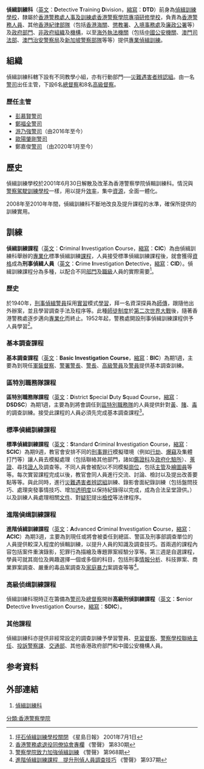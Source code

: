 {{Pathnav|香港警務處|香港警務處架構|人事及訓練處|香港警察學院|專項研修學校      |frame=1}}
{{Not|偵緝訓練學校|偵緝訓練中心}}
{{Infobox law enforcement agency
|unit_name= 偵緝訓練科<br />Detective Training Division
|image=
|caption=
|country= {{HK}}
|type= 
|branch= [[香港警務處|香港警務處]]
|dates= 1980年創立[[偵緝訓練學校|偵緝訓練學校]]<br />2001年改革為偵緝訓練科
|specialization= [[偵緝|偵緝]][[訓練|訓練]]
|command_structure= [[人事及訓練處|人事及訓練處]][[香港警察學院|香港警察學院]][[專項研修學校|專項研修學校]]
|size= 
|garrison= [[香港警察學院|香港警察學院]]
|ceremonial_chief=
|nickname= 
|motto= 
|colors= 
|march=
|mascot=
|battles= 
|current_commander= [[游乃強|游乃強]][[警司|警司]]
|notable_commanders=
|anniversaries= 
|decorations=
|identification_symbol=
|identification_symbol_label=
}}

'''偵緝訓練科'''（[[英文|英文]]：'''D'''etective '''T'''raining '''D'''ivision，[[縮寫|縮寫]]：'''DTD'''）前身為[[偵緝訓練學校|偵緝訓練學校]]，隸屬於[[香港警務處|香港警務處]][[人事及訓練處|人事及訓練處]][[香港警察學院|香港警察學院]][[專項研修學校|專項研修學校]]，負責為[[香港警務人員|香港警務人員]]、其他[[香港紀律部隊|香港紀律部隊]]（包括[[香港海關|香港海關]]、[[懲教署|懲教署]]、[[入境事務處|入境事務處]]及[[廉政公署|廉政公署]]等）及[[香港政府部門|政府部門]]、[[非政府組織|非政府組織]]及[[機構|機構]]，以至[[海外|海外]][[執法機關|執法機關]]（包括[[中國|中國]][[公安機關|公安機關]]、[[澳門司法部|澳門司法部]]、[[澳門治安警察局|澳門治安警察局]]及[[新加坡警察部隊|新加坡警察部隊]]等等）提供[[專業|專業]][[偵緝|偵緝]][[訓練|訓練]]。

==組織==
偵緝訓練科轄下設有不同教學小組，亦有行動部門──[[災難遇害者辨認組|災難遇害者辨認組]]。由一名[[警司|警司]]出任主管，下設6名[[總督察|總督察]]和8名[[高級督察|高級督察]]。

===歷任主管===
{{動態列表}}
*[[彭慕賢|彭慕賢]][[警司|警司]]
*[[鄭福全|鄭福全]][[警司|警司]]
*[[游乃強|游乃強]][[警司|警司]]（由2016年至今）
*[[歐陽肇剛|歐陽肇剛]][[警司|警司]]
*鄭嘉俊[[警司|警司]] （由2020年1月至今）

==歷史==
{{main|偵緝訓練學校}}

偵緝訓練學校於2001年6月30日解散及改革為香港警察學院偵輯訓練科。情況與[[警察駕駛訓練學校|警察駕駛訓練學校]]一樣，用以提升[[效率|效率]]，集中[[資源|資源]]，全面一體化。

2008年至2010年年間，偵緝訓練科不斷地改良及提升課程的水準，確保所提供的訓練實用。

==訓練==
'''偵緝訓練課程'''（[[英文|英文]]：'''C'''riminal '''I'''nvestigation '''C'''ourse，[[縮寫|縮寫]]：'''CIC'''）為由偵緝訓練科舉辦的[[專業化|專業化]]標準偵緝訓練[[課程|課程]]，人員接受標準偵緝訓練課程後，就會獲得[[資格|資格]]成為'''刑事偵緝人員'''（[[英文|英文]]：'''C'''rime '''I'''nvestigation '''D'''etective，[[縮寫|縮寫]]：'''CID'''）。偵緝訓練課程分為多種，以配合不同[[香港警務處架構|部門]]及[[香港警察職級|職級]]人員的實際需要<ref>[http://www.singtao.com/archive/fullstory.asp?andor=or&year1=2001&month1=7&day1=1&year2=2001&month2=7&day2=1&category=all&id=20010701a12&keyword1=&keyword2= 坪石偵緝訓練學校關閉] 《星島日報》 2001年7月1日</ref>。

===歷史===
於1940年，[[刑事偵緝警員|刑事偵緝警員]]採用[[實習|實習]]模式[[學習|學習]]，拜一名資深探員為[[師傳|師傳]]，跟隨他出外辦案，並且學習調查手法及程序等。此種[[師徒制度|師徒制度]]於[[第二次世界大戰|第二次世界大戰]]後，隨著香港警務處逐步邁向[[專業化|專業化]]而終止。1952年起，警務處開設刑事偵緝訓練課程供予人員學習<ref>[http://www.police.gov.hk/offbeat/830/chi/s02.htm 香港警務處退役同僚協會專欄] {{Wayback|url=http://www.police.gov.hk/offbeat/830/chi/s02.htm |date=20131213195359 }} 《警聲》 第830期</ref>。

===基本調查課程===
'''基本調查課程'''（[[英文|英文]]：'''Basic Investigation Course'''，[[縮寫|縮寫]]：'''BIC'''）為期1週，主要為到現任[[軍裝|軍裝]][[警務督察|督察]]、[[警署警長|警署警長]]、[[警長|警長]]、[[高級警員|高級警員]]及[[警員_(香港)|警員]]提供基本調查訓練。

===區特別職務隊課程===
'''區特別職務隊課程'''（[[英文|英文]]：'''D'''istrict '''S'''pecial '''D'''uty '''S'''quad '''C'''ourse，[[縮寫|縮寫]]：'''DSDSC'''）為期1週，主要為到將會調任到[[區特別職務隊|區特別職務隊]]的人員提供針對[[黃_(消歧義)|黃]]、[[賭|賭]]、[[毒|毒]]的調查訓練。接受此課程的人員必須先完成基本調查課程<ref>[http://www.police.gov.hk/offbeat/968/chi/n08.htm 警察學院致力加強偵緝訓練] {{Wayback|url=http://www.police.gov.hk/offbeat/968/chi/n08.htm |date=20191005162557 }} 《警聲》 第968期</ref>。

===標準偵緝訓練課程===
'''標準偵緝訓練課程'''（[[英文|英文]]：'''S'''tandard '''C'''riminal '''I'''nvestigation '''C'''ourse，[[縮寫|縮寫]]：'''SCIC'''）為期9週，教官會安排不同的[[刑事罪行|刑事罪行]]模擬環境（例如[[行劫|行劫]]、[[爆竊|爆竊]]及集體打鬥等）讓人員去模擬處理（包括聯絡其他部門，諸如[[鑑證科|鑑證科]]及[[政府化驗所|政府化驗所]]）、[[蒐證|蒐證]]、尋找[[證人|證人]]及調查等。不同人員會被配以不同模擬[[崗位|崗位]]，包括[[主管|主管]]及[[繪圖員|繪圖員]]等等。每次實習課程完成以後，教官會同人員進行交流、討論、檢討以及提出改善要點等等。與此同時，進行[[災難遇害者辨認組|災難遇害者辨認組]]訓練、錄影會面紀錄訓練（包括盤問技巧、處理突發事情技巧、增加[[透明度|透明度]]以保持紀錄得以完成，成為合法呈堂證供。）以及訓練人員處理相關[[文件|文件]]、對[[疑犯|疑犯]]提出[[檢控|檢控]]等法律程序。

===進階偵缉訓練課程===
'''進階偵緝訓練課程'''（[[英文|英文]]：'''A'''dvanced '''C'''riminal '''I'''nvestigation '''C'''ourse，[[縮寫|縮寫]]：'''ACIC'''）為期3週，主要為到現任或將會被委任到總區、警區及刑事部調查單位的人員提供較深入程度的偵輯訓練，以提升人員的知識及調查技巧。首兩週的課程內容包括案件重演錄影，犯罪行為描繪及專題罪案經驗分享等。第三週是自選課程，學員可就其崗位及興趣選擇一個或多個的科目，包括刑事[[情報|情報]][[分析|分析]]、科技罪案、商業罪案調查、嚴重的毒品案調查及[[家庭暴力|家庭暴力]]案調查等等<ref>[http://www.police.gov.hk/offbeat/937/chi/n06.htm 進階偵緝訓練課程　提升刑偵人員調查技巧] {{Wayback|url=http://www.police.gov.hk/offbeat/937/chi/n06.htm |date=20191005155428 }} 《警聲》 第937期</ref>。

===高級侦缉訓練課程===
偵緝訓練科現時正在籌備為[[警司|警司]]及[[總督察|總督察]]開辦'''高級刑偵訓練課程'''（[[英文|英文]]：'''S'''enior '''D'''etective '''I'''nvestigation '''C'''ourse，[[縮寫|縮寫]]：'''SDIC'''）。

===其他課程===
偵緝訓練科亦提供非經常設定的調查訓練予學習警員、[[見習督察|見習督察]]、[[警察學校聯絡主任|警察學校聯絡主任]]、[[投訴警察課|投訴警察課]]、[[交通總部|交通部]]、其他香港政府部門和中國公安機構人員。

==参考資料==
{{Reflist}}

==外部連結==
#[http://www.police.gov.hk/ppp_tc/07_police_college/ftc_dtd.html 偵緝訓練科] {{Wayback|url=http://www.police.gov.hk/ppp_tc/07_police_college/ftc_dtd.html |date=20191004154126 }}

{{香港警務處架構}}

[[分類:香港警察學院|分類:香港警察學院]]